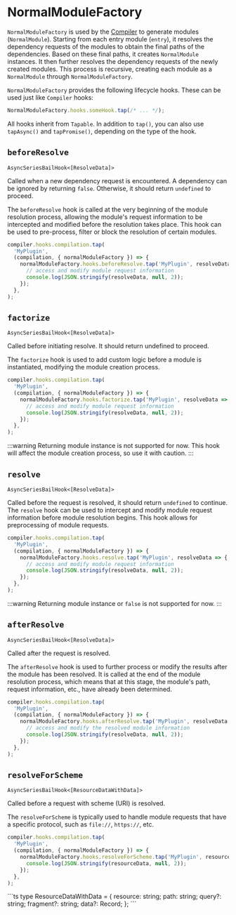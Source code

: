 
# NormalModuleFactory

`NormalModuleFactory` is used by the [Compiler](/api/javascript-api/compiler) to generate modules (`NormalModule`). Starting from each entry module (`entry`), it resolves the dependency requests of the modules to obtain the final paths of the dependencies. Based on these final paths, it creates `NormalModule` instances. It then further resolves the dependency requests of the newly created modules. This process is recursive, creating each module as a `NormalModule` through `NormalModuleFactory`.

`NormalModuleFactory` provides the following lifecycle hooks. These can be used just like `Compiler` hooks:

```js
NormalModuleFactory.hooks.someHook.tap(/* ... */);
```

All hooks inherit from `Tapable`. In addition to `tap()`, you can also use `tapAsync()` and `tapPromise()`, depending on the type of the hook.

## `beforeResolve`

`AsyncSeriesBailHook<[ResolveData]>`

Called when a new dependency request is encountered. A dependency can be ignored by returning `false`. Otherwise, it should return `undefined` to proceed.

The `beforeResolve` hook is called at the very beginning of the module resolution process, allowing the module's request information to be intercepted and modified before the resolution takes place. This hook can be used to pre-process, filter or block the resolution of certain modules.

```js
compiler.hooks.compilation.tap(
  'MyPlugin',
  (compilation, { normalModuleFactory }) => {
    normalModuleFactory.hooks.beforeResolve.tap('MyPlugin', resolveData => {
      // access and modify module request information
      console.log(JSON.stringify(resolveData, null, 2));
    });
  },
);
```

<Collapse>
  <CollapsePanel
    className="collapse-code-panel"
    header="ResolveData.ts"
    key="ResolveData"
  >
    <ResolveDataType />
  </CollapsePanel>
</Collapse>

## `factorize`

`AsyncSeriesBailHook<[ResolveData]>`

Called before initiating resolve. It should return undefined to proceed.

The `factorize` hook is used to add custom logic before a module is instantiated, modifying the module creation process.

```js
compiler.hooks.compilation.tap(
  'MyPlugin',
  (compilation, { normalModuleFactory }) => {
    normalModuleFactory.hooks.factorize.tap('MyPlugin', resolveData => {
      // access and modify module request information
      console.log(JSON.stringify(resolveData, null, 2));
    });
  },
);
```

<Collapse>
  <CollapsePanel
    className="collapse-code-panel"
    header="ResolveData.ts"
    key="ResolveData"
  >
    <ResolveDataType />
  </CollapsePanel>
</Collapse>

:::warning
Returning module instance is not supported for now. This hook will affect the module creation process, so use it with caution.
:::

## `resolve`

`AsyncSeriesBailHook<[ResolveData]>`

Called before the request is resolved, it should return `undefined` to continue. The `resolve` hook can be used to intercept and modify module request information before module resolution begins. This hook allows for preprocessing of module requests.

```js
compiler.hooks.compilation.tap(
  'MyPlugin',
  (compilation, { normalModuleFactory }) => {
    normalModuleFactory.hooks.resolve.tap('MyPlugin', resolveData => {
      // access and modify module request information
      console.log(JSON.stringify(resolveData, null, 2));
    });
  },
);
```

<Collapse>
  <CollapsePanel
    className="collapse-code-panel"
    header="ResolveData.ts"
    key="ResolveData"
  >
    <ResolveDataType />
  </CollapsePanel>
</Collapse>

:::warning
Returning module instance or `false` is not supported for now.
:::

## `afterResolve`

`AsyncSeriesBailHook<[ResolveData]>`

Called after the request is resolved.

The `afterResolve` hook is used to further process or modify the results after the module has been resolved. It is called at the end of the module resolution process, which means that at this stage, the module's path, request information, etc., have already been determined.

```js
compiler.hooks.compilation.tap(
  'MyPlugin',
  (compilation, { normalModuleFactory }) => {
    normalModuleFactory.hooks.afterResolve.tap('MyPlugin', resolveData => {
      // access and modify the resolved module information
      console.log(JSON.stringify(resolveData, null, 2));
    });
  },
);
```

<Collapse>
  <CollapsePanel
    className="collapse-code-panel"
    header="ResolveData.ts"
    key="ResolveData"
  >
    <ResolveDataType />
  </CollapsePanel>
</Collapse>

## `resolveForScheme`

`AsyncSeriesBailHook<[ResourceDataWithData]>`

Called before a request with scheme (URI) is resolved.

The `resolveForScheme` is typically used to handle module requests that have a specific protocol, such as `file://`, `https://`, etc.

```js
compiler.hooks.compilation.tap(
  'MyPlugin',
  (compilation, { normalModuleFactory }) => {
    normalModuleFactory.hooks.resolveForScheme.tap('MyPlugin', resourceData => {
      console.log(JSON.stringify(resourceData, null, 2));
    });
  },
);
```

<Collapse>
  <CollapsePanel className="collapse-code-panel" header="ResourceDataWithData.ts" key="ResourceDataWithData">
```ts
type ResourceDataWithData = {
  resource: string;
  path: string;
  query?: string;
  fragment?: string;
  data?: Record<string, any>;
};
```
  </CollapsePanel>
</Collapse>
